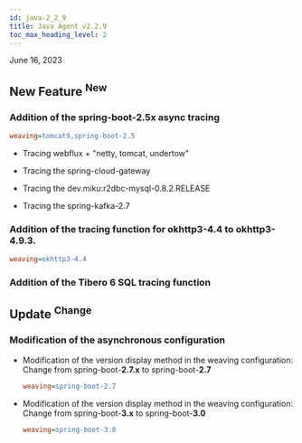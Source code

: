 ```yaml
---
id: java-2_2_9
title: Java Agent v2.2.9
toc_max_heading_level: 2
---
```


June 16, 2023

## New Feature <sup><Status>New</Status></sup>

### Addition of the spring-boot-2.5x async tracing

```ini title='whatap.conf'
weaving=tomcat9,spring-boot-2.5
```

-   Tracing webflux + "netty, tomcat, undertow"

-   Tracing the spring-cloud-gateway

-   Tracing the dev.miku:r2dbc-mysql-0.8.2.RELEASE

-   Tracing the spring-kafka-2.7

### Addition of the tracing function for okhttp3-4.4 to okhttp3-4.9.3.

```ini title='whatap.conf'
weaving=okhttp3-4.4
```

### Addition of the Tibero 6 SQL tracing function

## Update <sup><Status>Change</Status></sup>

### Modification of the asynchronous configuration

-   Modification of the version display method in the weaving configuration: Change from spring-boot-**2.7.x** to spring-boot-**2.7**

    ```ini title='whatap.conf'
    weaving=spring-boot-2.7
    ```

-   Modification of the version display method in the weaving configuration: Change from spring-boot-**3.x** to spring-boot-**3.0**

    ```ini title='whatap.conf'
    weaving=spring-boot-3.0
    ```
